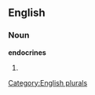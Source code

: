 ==English==

===Noun===
'''endocrines'''

# {{plural of|[[endocrine]]}}

[[Category:English plurals]]